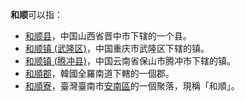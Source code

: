 '''和顺'''可以指：
* [[和顺县|和顺县]]，中国山西省晋中市下辖的一个县。
* [[和顺镇_(武隆区)|和顺镇 (武隆区)]]，中国重庆市武隆区下辖的镇。
* [[和顺镇_(腾冲县)|和顺镇 (腾冲县)]]，中国云南省保山市腾冲市下辖的镇。
* [[和順郡|和順郡]]，韓國全羅南道下轄的一個郡。
* [[和順寮|和順寮]]，臺灣臺南市[[安南區|安南區]]的一個聚落，現稱「和順」。
{{disambig|H|Cat=二字地名消歧义}}